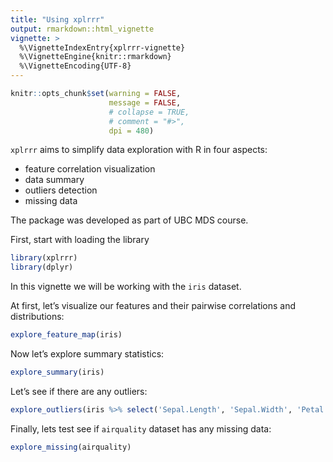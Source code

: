 ```yaml
---
title: "Using xplrrr"
output: rmarkdown::html_vignette
vignette: >
  %\VignetteIndexEntry{xplrrr-vignette}
  %\VignetteEngine{knitr::rmarkdown}
  %\VignetteEncoding{UTF-8}
---
```


```r
knitr::opts_chunk$set(warning = FALSE,
                      message = FALSE,
                      # collapse = TRUE,
                      # comment = "#>",
                      dpi = 480)
```

`xplrrr` aims to simplify data exploration with R in four aspects:

- feature correlation visualization
- data summary
- outliers detection 
- missing data

The package was developed as part of UBC MDS course.

First, start with loading the library

```r
library(xplrrr)
library(dplyr)
```

In this vignette we will be working with the `iris` dataset.

At first, let's visualize our features and their pairwise correlations and distributions:

```r
explore_feature_map(iris)
```

Now let's explore summary statistics:

```r
explore_summary(iris)
```

Let's see if there are any outliers:

```r
explore_outliers(iris %>% select('Sepal.Length', 'Sepal.Width', 'Petal.Length', 'Petal.Width'), 2)
```

Finally, lets test see if `airquality` dataset has any missing data:

```r
explore_missing(airquality)
```
